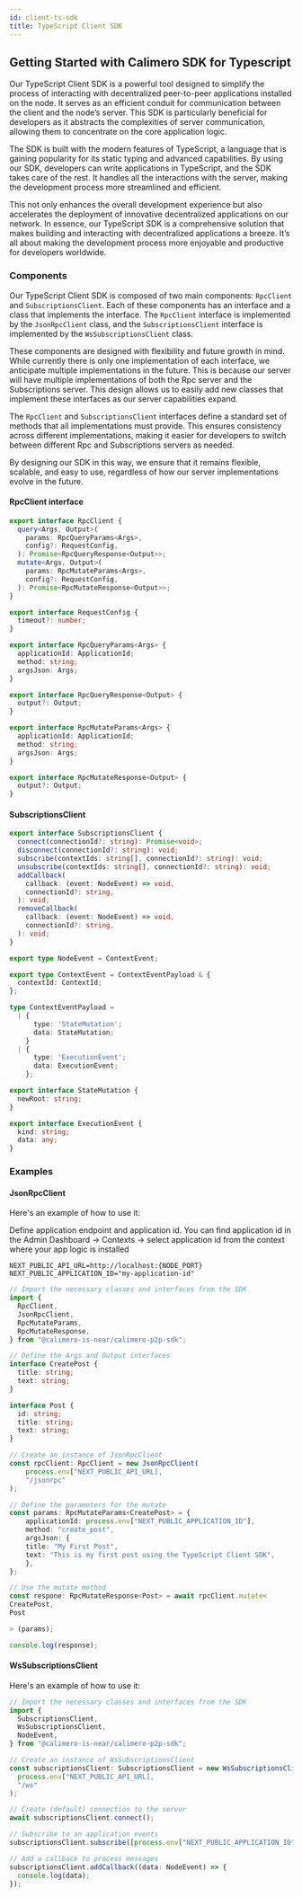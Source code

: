 ```yaml
---
id: client-ts-sdk
title: TypeScript Client SDK
---
```


## Getting Started with Calimero SDK for Typescript

Our TypeScript Client SDK is a powerful tool designed to simplify the process of
interacting with decentralized peer-to-peer applications installed on the node.
It serves as an efficient conduit for communication between the client and the
node’s server. This SDK is particularly beneficial for developers as it
abstracts the complexities of server communication, allowing them to concentrate
on the core application logic.

The SDK is built with the modern features of TypeScript, a language that is
gaining popularity for its static typing and advanced capabilities. By using our
SDK, developers can write applications in TypeScript, and the SDK takes care of
the rest. It handles all the interactions with the server, making the
development process more streamlined and efficient.

This not only enhances the overall development experience but also accelerates
the deployment of innovative decentralized applications on our network. In
essence, our TypeScript SDK is a comprehensive solution that makes building and
interacting with decentralized applications a breeze. It’s all about making the
development process more enjoyable and productive for developers worldwide.

### Components

Our TypeScript Client SDK is composed of two main components: `RpcClient` and
`SubscriptionsClient`. Each of these components has an interface and a class
that implements the interface. The `RpcClient` interface is implemented by the
`JsonRpcClient` class, and the `SubscriptionsClient` interface is implemented by
the `WsSubscriptionsClient` class.

These components are designed with flexibility and future growth in mind. While
currently there is only one implementation of each interface, we anticipate
multiple implementations in the future. This is because our server will have
multiple implementations of both the Rpc server and the Subscriptions server.
This design allows us to easily add new classes that implement these interfaces
as our server capabilities expand.

The `RpcClient` and `SubscriptionsClient` interfaces define a standard set of
methods that all implementations must provide. This ensures consistency across
different implementations, making it easier for developers to switch between
different Rpc and Subscriptions servers as needed.

By designing our SDK in this way, we ensure that it remains flexible, scalable,
and easy to use, regardless of how our server implementations evolve in the
future.

#### RpcClient interface

```typescript
export interface RpcClient {
  query<Args, Output>(
    params: RpcQueryParams<Args>,
    config?: RequestConfig,
  ): Promise<RpcQueryResponse<Output>>;
  mutate<Args, Output>(
    params: RpcMutateParams<Args>,
    config?: RequestConfig,
  ): Promise<RpcMutateResponse<Output>>;
}

export interface RequestConfig {
  timeout?: number;
}

export interface RpcQueryParams<Args> {
  applicationId: ApplicationId;
  method: string;
  argsJson: Args;
}

export interface RpcQueryResponse<Output> {
  output?: Output;
}

export interface RpcMutateParams<Args> {
  applicationId: ApplicationId;
  method: string;
  argsJson: Args;
}

export interface RpcMutateResponse<Output> {
  output?: Output;
}
```

#### SubscriptionsClient

```typescript
export interface SubscriptionsClient {
  connect(connectionId?: string): Promise<void>;
  disconnect(connectionId?: string): void;
  subscribe(contextIds: string[], connectionId?: string): void;
  unsubscribe(contextIds: string[], connectionId?: string): void;
  addCallback(
    callback: (event: NodeEvent) => void,
    connectionId?: string,
  ): void;
  removeCallback(
    callback: (event: NodeEvent) => void,
    connectionId?: string,
  ): void;
}

export type NodeEvent = ContextEvent;

export type ContextEvent = ContextEventPayload & {
  contextId: ContextId;
};

type ContextEventPayload =
  | {
      type: 'StateMutation';
      data: StateMutation;
    }
  | {
      type: 'ExecutionEvent';
      data: ExecutionEvent;
    };

export interface StateMutation {
  newRoot: string;
}

export interface ExecutionEvent {
  kind: string;
  data: any;
}
```

### Examples

#### JsonRpcClient

Here's an example of how to use it:

Define application endpoint and application id. You can find application id in
the Admin Dashboard -> Contexts -> select application id from the context where
your app logic is installed

```
NEXT_PUBLIC_API_URL=http://localhost:{NODE_PORT}
NEXT_PUBLIC_APPLICATION_ID="my-application-id"
```

```typescript
// Import the necessary classes and interfaces from the SDK
import {
  RpcClient,
  JsonRpcClient,
  RpcMutateParams,
  RpcMutateResponse,
} from "@calimero-is-near/calimero-p2p-sdk";

// Define the Args and Output interfaces
interface CreatePost {
  title: string;
  text: string;
}

interface Post {
  id: string;
  title: string;
  text: string;
}

// Create an instance of JsonRpcClient
const rpcClient: RpcClient = new JsonRpcClient(
    process.env["NEXT_PUBLIC_API_URL],
    "/jsonrpc"
);

// Define the parameters for the mutate
const params: RpcMutateParams<CreatePost> = {
    applicationId: process.env["NEXT_PUBLIC_APPLICATION_ID"],
    method: "create_post",
    argsJson: {
    title: "My First Post",
    text: "This is my first post using the TypeScript Client SDK",
    },
};

// Use the mutate method
const respone: RpcMutateResponse<Post> = await rpcClient.mutate<
CreatePost,
Post

> (params);

console.log(response);

```

#### WsSubscriptionsClient

Here's an example of how to use it:

```typescript
// Import the necessary classes and interfaces from the SDK
import {
  SubscriptionsClient,
  WsSubscriptionsClient,
  NodeEvent,
} from "@calimero-is-near/calimero-p2p-sdk";

// Create an instance of WsSubscriptionsClient
const subscriptionsClient: SubscriptionsClient = new WsSubscriptionsClient(
  process.env["NEXT_PUBLIC_API_URL],
  "/ws"
);

// Create (default) connection to the server
await subscriptionsClient.connect();

// Subscribe to an application events
subscriptionsClient.subscribe([process.env["NEXT_PUBLIC_APPLICATION_ID"]]);

// Add a callback to process messages
subscriptionsClient.addCallback((data: NodeEvent) => {
  console.log(data);
});
```
